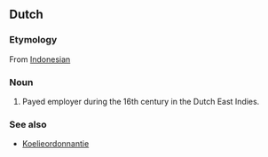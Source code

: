 ==Dutch==

===Etymology===
From [[w:Bahasa Indonesia|Indonesian]]

===Noun===
{{nl-noun|koelies|koelietje}}

# Payed employer during the 16th century in the Dutch East Indies.

===See also===
* [[w:nl:Koelie#Koelieordonnantie|Koelieordonnantie]]